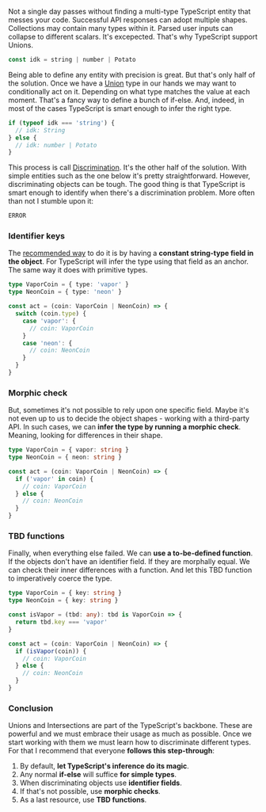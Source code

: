 
Not a single day passes without finding a multi-type TypeScript entity that messes your code. Successful API responses can adopt multiple shapes. Collections may contain many types within it. Parsed user inputs can collapse to different scalars. It's excepected. That's why TypeScript support Unions.

```ts
const idk = string | number | Potato
```

Being able to define any entity with precision is great. But that's only half of the solution. Once we have a [Union](https://www.typescriptlang.org/docs/handbook/unions-and-intersections.html) type in our hands we may want to conditionally act on it. Depending on what type matches the value at each moment. That's a fancy way to define a bunch of if-else. And, indeed, in most of the cases TypeScript is smart enough to infer the right type.

```ts
if (typeof idk === 'string') {
  // idk: String
} else {
  // idk: number | Potato
}
```

This process is call [Discrimination](https://www.typescriptlang.org/docs/handbook/unions-and-intersections.html#discriminating-unions). It's the other half of the solution. With simple entities such as the one below it's pretty straightforward. However, discriminating objects can be tough.
The good thing is that TypeScript is smart enough to identify when there's a discrimination problem. More often than not I stumble upon it:

```ts
ERROR
```

### Identifier keys

The [recommended way](https://github.com/Microsoft/TypeScript/pull/9163) to do it is by having a **constant string-type field in the object**. For TypeScript will infer the type using that field as an anchor. The same way it does with primitive types.

```ts
type VaporCoin = { type: 'vapor' }
type NeonCoin = { type: 'neon' }

const act = (coin: VaporCoin | NeonCoin) => {
  switch (coin.type) {
    case 'vapor': {
      // coin: VaporCoin
    }
    case 'neon': {
      // coin: NeonCoin
    }
  }
}
```

### Morphic check

But, sometimes it's not possible to rely upon one specific field. Maybe it's not even up to us to decide the object shapes - working with a third-party API. In such cases, we can **infer the type by running a morphic check**. Meaning, looking for differences in their shape.

```ts
type VaporCoin = { vapor: string }
type NeonCoin = { neon: string }

const act = (coin: VaporCoin | NeonCoin) => {
  if ('vapor' in coin) {
    // coin: VaporCoin
  } else {
    // coin: NeonCoin
  }
}
```

### TBD functions

Finally, when everything else failed. We can **use a to-be-defined function**. If the objects don't have an identifier field. If they are morphally equal. We can check their inner differences with a function. And let this TBD function to imperatively coerce the type.

```ts
type VaporCoin = { key: string }
type NeonCoin = { key: string }

const isVapor = (tbd: any): tbd is VaporCoin => {
  return tbd.key === 'vapor'
}

const act = (coin: VaporCoin | NeonCoin) => {
  if (isVapor(coin)) {
    // coin: VaporCoin
  } else {
    // coin: NeonCoin
  }
}
```

### Conclusion

Unions and Intersections are part of the TypeScript's backbone. These are powerful and we must embrace their usage as much as possible. Once we start working with them we must learn how to discriminate different types. For that I recommend that everyone **follows this step-through**:

1. By default, **let TypeScript's inference do its magic**.
2. Any normal **if-else** will suffice **for simple types**.
3. When discriminating objects use **identifier fields**.
4. If that's not possible, use **morphic checks**.
5. As a last resource, use **TBD functions**.

